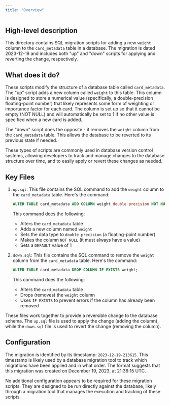 ```yaml
---
title: "Overview"
---
```


## High-level description
This directory contains SQL migration scripts for adding a new `weight` column to the `card_metadata` table in a database. The migration is dated 2023-12-19 and includes both "up" and "down" scripts for applying and reverting the change, respectively.

## What does it do?
These scripts modify the structure of a database table called `card_metadata`. The "up" script adds a new column called `weight` to this table. This column is designed to store a numerical value (specifically, a double-precision floating-point number) that likely represents some form of weighting or importance factor for each card. The column is set up so that it cannot be empty (NOT NULL) and will automatically be set to 1 if no other value is specified when a new card is added.

The "down" script does the opposite - it removes the `weight` column from the `card_metadata` table. This allows the database to be reverted to its previous state if needed.

These types of scripts are commonly used in database version control systems, allowing developers to track and manage changes to the database structure over time, and to easily apply or revert these changes as needed.

## Key Files

1. `up.sql`:
   This file contains the SQL command to add the `weight` column to the `card_metadata` table. Here's the command:

   ```sql
   ALTER TABLE card_metadata ADD COLUMN weight double precision NOT NULL DEFAULT 1;
   ```

   This command does the following:
   - Alters the `card_metadata` table
   - Adds a new column named `weight`
   - Sets the data type to `double precision` (a floating-point number)
   - Makes the column `NOT NULL` (it must always have a value)
   - Sets a `DEFAULT` value of 1

2. `down.sql`:
   This file contains the SQL command to remove the `weight` column from the `card_metadata` table. Here's the command:

   ```sql
   ALTER TABLE card_metadata DROP COLUMN IF EXISTS weight;
   ```

   This command does the following:
   - Alters the `card_metadata` table
   - Drops (removes) the `weight` column
   - Uses `IF EXISTS` to prevent errors if the column has already been removed

These files work together to provide a reversible change to the database schema. The `up.sql` file is used to apply the change (adding the column), while the `down.sql` file is used to revert the change (removing the column).

## Configuration
The migration is identified by its timestamp: `2023-12-19-213615`. This timestamp is likely used by a database migration tool to track which migrations have been applied and in what order. The format suggests that this migration was created on December 19, 2023, at 21:36:15 UTC.

No additional configuration appears to be required for these migration scripts. They are designed to be run directly against the database, likely through a migration tool that manages the execution and tracking of these scripts.